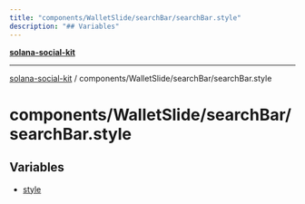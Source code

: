 ```yaml
---
title: "components/WalletSlide/searchBar/searchBar.style"
description: "## Variables"
---
```


[**solana-social-kit**](../../../../README.mdx)

***

[solana-social-kit](../../../../README.mdx) / components/WalletSlide/searchBar/searchBar.style

# components/WalletSlide/searchBar/searchBar.style

## Variables

- [style](variables/style.mdx)
